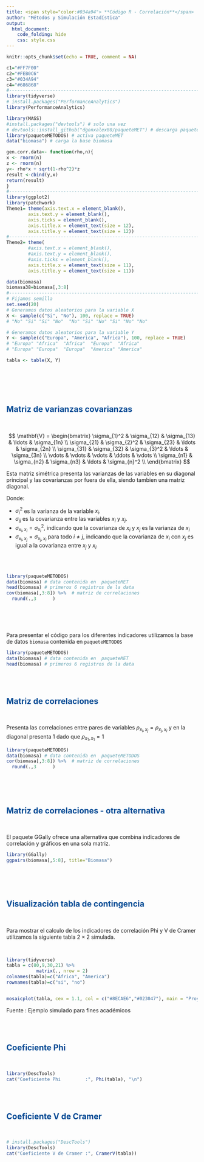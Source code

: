 ```yaml
---
title: <span style="color:#034a94"> **Código R - Correlación**</span>
author: "Métodos y Simulación Estadística"
output:
  html_document:
    code_folding: hide
    css: style.css
---
```


```r
knitr::opts_chunk$set(echo = TRUE, comment = NA)

c1="#FF7F00"
c2="#FEB0C6"
c3="#034A94"
c4="#686868"
#-------------------------------------------------------------------------
library(tidyverse)
# install.packages("PerformanceAnalytics")
library(PerformanceAnalytics)

library(MASS)
#install.packages("devtools") # solo una vez
# devtools::install_github("dgonxalex80/paqueteMET") # descarga paqueteDEG
library(paqueteMETODOS) # activa paqueteMET
data("biomasa") # carga la base biomasa

gen.corr.data<- function(rho,n){
x <- rnorm(n)
z <- rnorm(n)
y<- rho*x + sqrt(1-rho^2)*z
result <-cbind(y,x)
return(result)
}
#-------------------------------------------------------------------------
library(ggplot2)
library(patchwork)
Theme1= theme(axis.text.x = element_blank(),
        axis.text.y = element_blank(),
        axis.ticks = element_blank(),
        axis.title.x = element_text(size = 12),
        axis.title.y = element_text(size = 12))
#------------------------------------------------------------------------
Theme2= theme(
        #axis.text.x = element_blank(),
        #axis.text.y = element_blank(),
        #axis.ticks = element_blank(),
        axis.title.x = element_text(size = 11),
        axis.title.y = element_text(size = 11))

data(biomasa)
biomasa38=biomasa[,3:8]
#------------------------------------------------------------------------
# Fijamos semilla
set.seed(20)
# Generamos datos aleatorios para la variable X
X <- sample(c("Si", "No"), 100, replace = TRUE)
# "No" "Si" "Si" "No"  "No" "Si" "No" "Si" "No" "No"

# Generamos datos aleatorios para la variable Y
Y <- sample(c("Europa", "America", "Africa"), 100, replace = TRUE)
# "Europa" "Africa"  "Africa"  "Europa"  "Africa" 
# "Europa" "Europa"  "Europa"  "America" "America"

tabla <- table(X, Y)



```

</br></br></br>

## <span style="color:#034a94">**Matriz de varianzas covarianzas**</span>

</br>

$$
\mathbf{V} =
\begin{bmatrix}
  \sigma_{1}^2 & \sigma_{12} & \sigma_{13} & \ldots & \sigma_{1n} \\
  \sigma_{21} & \sigma_{2}^2 & \sigma_{23} & \ldots & \sigma_{2n} \\
  \sigma_{31} & \sigma_{32} & \sigma_{3}^2 & \ldots & \sigma_{3n} \\
  \vdots & \vdots & \vdots & \ddots & \vdots \\
  \sigma_{n1} & \sigma_{n2} & \sigma_{n3} & \ldots & \sigma_{n}^2 \\
\end{bmatrix}
$$

Esta matriz simétrica presenta las varianzas de las variables en su diagonal principal y las covarianzas por fuera de ella, siendo tambien una matriz diagonal.

Donde:

* $\sigma_{i}^2$  es la varianza de la variable $x_i$.
* $\sigma_{ij}$ es la covarianza entre las variables $x_i$ y $x_j$.
* $\sigma_{x_i,x_i} = \sigma^2_{x_i}$, indicando que la covarianza de $x_i$ y $x_j$ es la varianza de $x_i$ 
* $\sigma_{x_i,x_j} = \sigma_{x_j,x_i}$ para todo $i \neq j$, indicando que la covarianza de $x_i$ con $x_j$ es igual a la covarianza entre $x_j$ y $x_i$

</br></br>

```r
library(paqueteMETODOS)
data(biomasa) # data contenida en  paqueteMET
head(biomasa) # primeros 6 registros de la data
cov(biomasa[,3:8]) %>%  # matriz de correlaciones 
  round(.,3      )
```
</br></br></br>

Para presentar el código para los diferentes indicadores utilizamos la base de datos `biomasa` contenida en `paqueteMETODOS`


```r
library(paqueteMETODOS)
data(biomasa) # data contenida en  paqueteMET
head(biomasa) # primeros 6 registros de la data
```



</br></br>

## <span style="color:#034a94">**Matriz de correlaciones**</span>

</br>

Presenta las correlaciones entre pares de variables $\rho_{x_i,x_j} = \rho_{x_j,x_i}$ y en la diagonal presenta 1 dado que $\rho_{x_1, x_1} =1$


```r
library(paqueteMETODOS)
data(biomasa) # data contenida en  paqueteMETODOS
cor(biomasa[,3:8]) %>%  # matriz de correlaciones 
  round(.,3      )
```


</br></br></br>

## <span style="color:#034a94">**Matriz de correlaciones - otra alternativa**</span>

</br>

El paquete GGally ofrece una alternativa que combina indicadores de correlación y gráficos en una sola matriz.


```r
library(GGally)
ggpairs(biomasa[,5:8], title="Biomasa") 
```


</br></br></br>



## <span style="color:#034a94">**Visualización tabla de contingencia**</span>

</br>

Para mostrar el calculo de los indicadores de correlación Phi y V de Cramer utilizamos la siguiente tabla $2 \times 2$ simulada.

</br>

```r
library(tidyverse)
tabla = c(80,9,30,21) %>% 
           matrix(., nrow = 2) 
colnames(tabla)=c("Africa", "America")
rownames(tabla)=c("si", "no")


mosaicplot(tabla, cex = 1.1, col = c("#8ECAE6","#023047"), main = "Proyectos aprobados sistema alimentario")

```

Fuente : Ejemplo simulado para fines académicos

</br></br>

## <span style="color:#034a94">**Coeficiente Phi**</span>

</br>

```r
library(DescTools)
cat("Coeficiente Phi         :", Phi(tabla), "\n")
```


</br></br>

## <span style="color:#034a94">**Coeficiente V de Cramer**</span>

</br>

```r

# install.packages("DescTools")
library(DescTools)
cat("Coeficiente V de Cramer :", CramerV(tabla)) 
```


